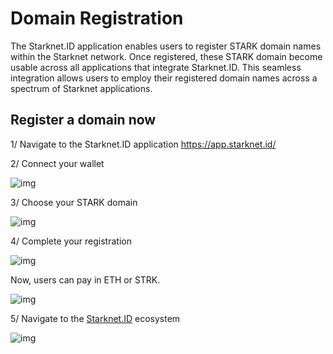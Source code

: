 # Domain Registration

The Starknet.ID application enables users to register STARK domain names within the Starknet network. Once registered, these STARK domain become usable across all applications that integrate Starknet.ID. This seamless integration allows users to employ their registered domain names across a spectrum of Starknet applications.

## Register a domain now

1/ Navigate to the Starknet.ID application https://app.starknet.id/

2/ Connect your wallet

![img](public/illustrations/connect-wallet.webp)

3/ Choose your STARK domain

![img](public/illustrations/choose-domain.webp)

4/ Complete your registration

![img](public/illustrations/complete-info.webp)

Now, users can pay in ETH or STRK.

![img](public/illustrations/pay-strk.webp)

5/ Navigate to the [Starknet.ID](http://Starknet.ID) ecosystem

![img](public/illustrations/ecosystem-map.webp)
